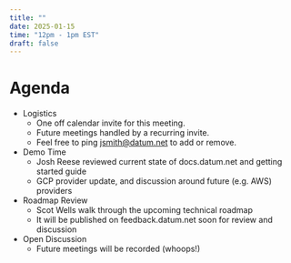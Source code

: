 ```yaml
---
title: ""
date: 2025-01-15
time: "12pm - 1pm EST"
draft: false
---
```


# Agenda
- Logistics
  - One off calendar invite for this meeting.
  - Future meetings handled by a recurring invite.
  - Feel free to ping jsmith@datum.net to add or remove.
- Demo Time
  - Josh Reese reviewed current state of docs.datum.net and getting started guide
  - GCP provider update, and discussion around future (e.g. AWS) providers
- Roadmap Review
  - Scot Wells walk through the upcoming technical roadmap
  - It will be published on feedback.datum.net soon for review and discussion
- Open Discussion
  - Future meetings will be recorded (whoops!)
